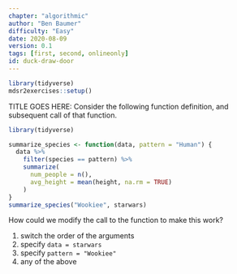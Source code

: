 ```yaml
---
chapter: "algorithmic"
author: "Ben Baumer"
difficulty: "Easy"
date: 2020-08-09 
version: 0.1
tags: [first, second, onlineonly]
id: duck-draw-door
---
```


```r
library(tidyverse)
mdsr2exercises::setup()
```

TITLE GOES HERE: Consider the following function definition, and subsequent call of that function. 

```r
library(tidyverse)

summarize_species <- function(data, pattern = "Human") {
  data %>%
    filter(species == pattern) %>%
    summarize(
      num_people = n(),
      avg_height = mean(height, na.rm = TRUE)
    )
}
summarize_species("Wookiee", starwars)
```

How could we modify the call to the function to make this work? 

<!--answer-start-->
1. switch the order of the arguments
1. specify `data = starwars`
1. specify `pattern = "Wookiee"`
1. any of the above
<!--answer-end-->



